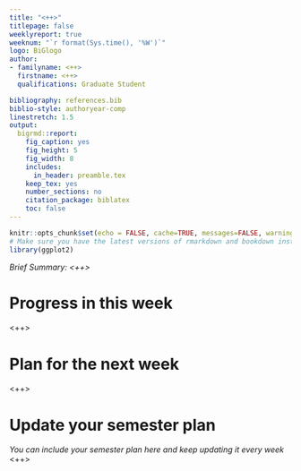 ```yaml
---
title: "<++>"
titlepage: false
weeklyreport: true
weeknum: "`r format(Sys.time(), '%W')`"
logo: BiGlogo
author:
- familyname: <++>
  firstname: <++>
  qualifications: Graduate Student

bibliography: references.bib
biblio-style: authoryear-comp
linestretch: 1.5
output:
  bigrmd::report:
    fig_caption: yes
    fig_height: 5
    fig_width: 8
    includes:
      in_header: preamble.tex
    keep_tex: yes
    number_sections: no
    citation_package: biblatex
    toc: false
---
```


```r
knitr::opts_chunk$set(echo = FALSE, cache=TRUE, messages=FALSE, warning=FALSE)
# Make sure you have the latest versions of rmarkdown and bookdown installed
library(ggplot2)
```
*Brief Summary: <++>*

# Progress in this week
<++>


# Plan for the next week
<++>


# Update your semester plan
*You can include your semester plan here and keep updating it every week*
<++>


